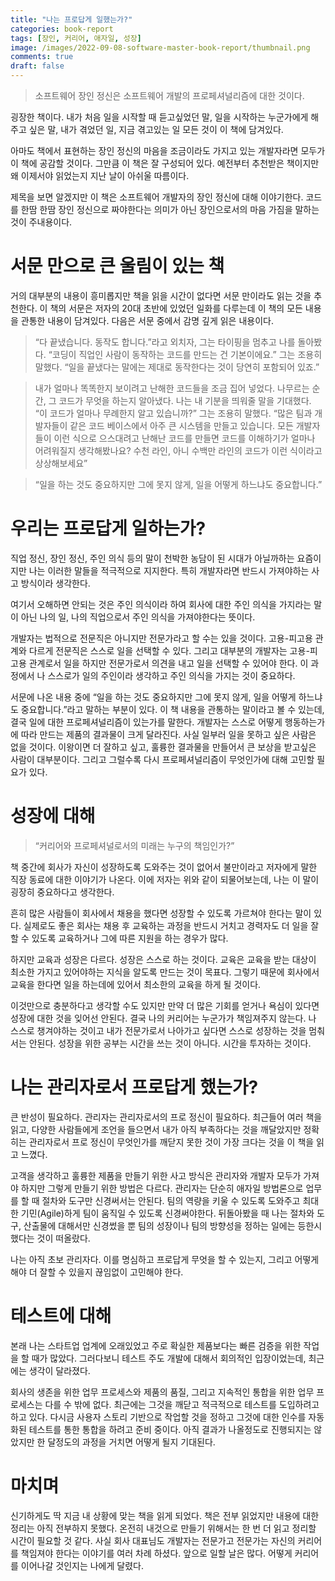 ```yaml
---
title: "나는 프로답게 일했는가?"
categories: book-report
tags: [장인, 커리어, 애자일, 성장]
image: /images/2022-09-08-software-master-book-report/thumbnail.png
comments: true
draft: false
---
```


> 소프트웨어 장인 정신은 소프트웨어 개발의 프로페셔널리즘에 대한 것이다.

굉장한 책이다. 내가 처음 일을 시작할 때 듣고싶었던 말, 일을 시작하는 누군가에게 해주고 싶은 말, 내가 겪었던 일, 지금 겪고있는 일 모든 것이 이 책에 담겨있다.

아마도 책에서 표현하는 장인 정신의 마음을 조금이라도 가지고 있는 개발자라면 모두가 이 책에 공감할 것이다. 그만큼 이 책은 잘 구성되어 있다. 예전부터 추천받은 책이지만 왜 이제서야 읽었는지 지난 날이 아쉬울 따름이다.

제목을 보면 알겠지만 이 책은 소프트웨어 개발자의 장인 정신에 대해 이야기한다. 코드를 한땀 한땀 장인 정신으로 짜야한다는 의미가 아닌 장인으로서의 마음 가짐을 말하는 것이 주내용이다.

# 서문 만으로 큰 울림이 있는 책
거의 대부분의 내용이 흥미롭지만 책을 읽을 시간이 없다면 서문 만이라도 읽는 것을 추천한다. 이 책의 서문은 저자의 20대 초반에 있었던 일화를 다루는데 이 책의 모든 내용을 관통한 내용이 담겨있다. 다음은 서문 중에서 감명 깊게 읽은 내용이다.

> “다 끝냈습니다. 동작도 합니다.”라고 외치자, 그는 타이핑을 멈추고 나를 돌아봤다. “코딩이 직업인 사람이 동작하는 코드를 만드는 건 기본이에요.” 그는 조용히 말했다. “일을 끝냈다는 말에는 제대로 동작한다는 것이 당연히 포함되어 있죠.”

> 내가 얼마나 똑똑한지 보이려고 난해한 코드들을 조금 집어 넣었다. 나무르는 순간, 그 코드가 무엇을 하는지 알아냈다. 나는 내 기분을 띄워줄 말을 기대했다. “이 코드가 얼마나 무례한지 알고 있습니까?” 그는 조용히 말했다. “많은 팀과 개발자들이 같은 코드 베이스에서 아주 큰 시스템을 만들고 있습니다. 모든 개발자들이 이런 식으로 으스대려고 난해난 코드를 만들면 코드를 이해하기가 얼마나 어려워질지 생각해봤나요? 수천 라인, 아니 수백만 라인의 코드가 이런 식이라고 상상해보세요”

> “일을 하는 것도 중요하지만 그에 못지 않게, 일을 어떻게 하느냐도 중요합니다.”

# 우리는 프로답게 일하는가?
직업 정신, 장인 정신, 주인 의식 등의 말이 천박한 농담이 된 시대가 아닐까하는 요즘이지만 나는 이러한 말들을 적극적으로 지지한다. 특히 개발자라면 반드시 가져야하는 사고 방식이라 생각한다.

여기서 오해하면 안되는 것은 주인 의식이라 하여 회사에 대한 주인 의식을 가지라는 말이 아닌 나의 일, 나의 직업으로서 주인 의식을 가져야한다는 뜻이다.

개발자는 법적으로 전문직은 아니지만 전문가라고 할 수는 있을 것이다. 고용-피고용 관계와 다르게 전문직은 스스로 일을 선택할 수 있다. 그리고 대부분의 개발자는 고용-피고용 관계로서 일을 하지만 전문가로서 의견을 내고 일을 선택할 수 있어야 한다. 이 과정에서 나 스스로가 일의 주인이라 생각하고 주인 의식을 가지는 것이 중요하다.

서문에 나온 내용 중에 “일을 하는 것도 중요하지만 그에 못지 않게, 일을 어떻게 하느냐도 중요합니다.”라고 말하는 부분이 있다. 이 책 내용을 관통하는 말이라고 볼 수 있는데, 결국 일에 대한 프로페셔널리즘이 있는가를 말한다. 개발자는 스스로 어떻게 행동하는가에 따라 만드는 제품의 결과물이 크게 달라진다. 사실 일부러 일을 못하고 싶은 사람은 없을 것이다. 이왕이면 더 잘하고 싶고, 훌륭한 결과물을 만들어서 큰 보상을 받고싶은 사람이 대부분이다. 그리고 그럴수록 다시 프로페셔널리즘이 무엇인가에 대해 고민할 필요가 있다.

# 성장에 대해
> “커리어와 프로페셔널로서의 미래는 누구의 책임인가?”

책 중간에 회사가 자신이 성장하도록 도와주는 것이 없어서 불만이라고 저자에게 말한 직장 동료에 대한 이야기가 나온다. 이에 저자는 위와 같이 되물어보는데, 나는 이 말이 굉장히 중요하다고 생각한다.

흔히 많은 사람들이 회사에서 채용을 했다면 성장할 수 있도록 가르쳐야 한다는 말이 있다. 실제로도 좋은 회사는 채용 후 교육하는 과정을 반드시 거치고 경력자도 더 일을 잘 할 수 있도록 교육하거나 그에 따른 지원을 하는 경우가 많다. 

하지만 교육과 성장은 다르다. 성장은 스스로 하는 것이다. 교육은 교육을 받는 대상이 최소한 가지고 있어야하는 지식을 알도록 만드는 것이 목표다. 그렇기 때문에 회사에서 교육을 한다면 일을 하는데에 있어서 최소한의 교육을 하게 될 것이다.  

이것만으로 충분하다고 생각할 수도 있지만 만약 더 많은 기회를 얻거나 욕심이 있다면 성장에 대한 것을 잊어선 안된다. 결국 나의 커리어는 누군가가 책임져주지 않는다. 나 스스로 챙겨야하는 것이고 내가 전문가로서 나아가고 싶다면 스스로 성장하는 것을 멈춰서는 안된다. 성장을 위한 공부는 시간을 쓰는 것이 아니다. 시간을 투자하는 것이다.

# 나는 관리자로서 프로답게 했는가?
큰 반성이 필요하다. 관리자는 관리자로서의 프로 정신이 필요하다. 최근들어 여러 책을 읽고, 다양한 사람들에게 조언을 들으면서 내가 아직 부족하다는 것을 깨달았지만 정확히는 관리자로서 프로 정신이 무엇인가를 깨닫지 못한 것이 가장 크다는 것을 이 책을 읽고 느꼈다. 

고객을 생각하고 훌륭한 제품을 만들기 위한 사고 방식은 관리자와 개발자 모두가 가져야 하지만 그렇게 만들기 위한 방법은 다르다. 관리자는 단순히 애자일 방법론으로 업무를 할 때 절차와 도구만 신경써서는 안된다. 팀의 역량을 키울 수 있도록 도와주고 최대한 기민(Agile)하게 팀이 움직일 수 있도록 신경써야한다. 뒤돌아봤을 때 나는 절차와 도구, 산출물에 대해서만 신경썼을 뿐 팀의 성장이나 팀의 방향성을 정하는 일에는 등한시 했다는 것이 떠올랐다.

나는 아직 초보 관리자다. 이를 명심하고 프로답게 무엇을 할 수 있는지, 그리고 어떻게 해야 더 잘할 수 있을지 끊임없이 고민해야 한다.

# 테스트에 대해
본래 나는 스타트업 업계에 오래있었고 주로 확실한 제품보다는 빠른 검증을 위한 작업을 할 때가 많았다. 그러다보니 테스트 주도 개발에 대해서 회의적인 입장이었는데, 최근에는 생각이 달라졌다.

회사의 생존을 위한 업무 프로세스와 제품의 품질, 그리고 지속적인 통합을 위한 업무 프로세스는 다를 수 밖에 없다. 최근에는 그것을 깨닫고 적극적으로 테스트를 도입하려고 하고 있다. 다시금 사용자 스토리 기반으로 작업할 것을 정하고 그것에 대한 인수를 자동화된 테스트를 통한 통합을 하려고 준비 중이다. 아직 결과가 나올정도로 진행되지는 않았지만 한 달정도의 과정을 거치면 어떻게 될지 기대된다.

# 마치며
신기하게도 딱 지금 내 상황에 맞는 책을 읽게 되었다. 책은 전부 읽었지만 내용에 대한 정리는 아직 전부하지 못했다. 온전히 내것으로 만들기 위해서는 한 번 더 읽고 정리할 시간이 필요할 것 같다. 사실 회사 대표님도 개발자는 전문가고 전문가는 자신의 커리어를 책임져야 한다는 이야기를 여러 차례 하셨다.  앞으로 일할 날은 많다. 어떻게 커리어를 이어나갈 것인지는 나에게 달렸다.